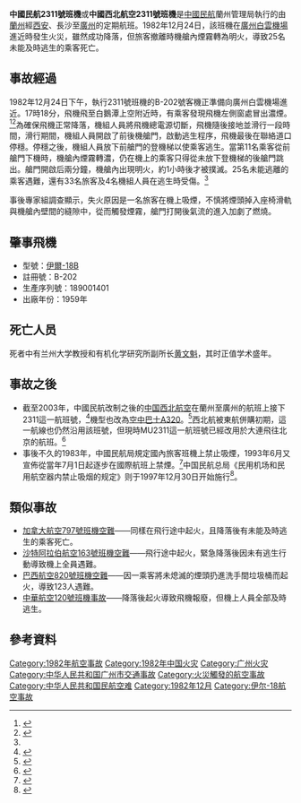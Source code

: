 
{{Infobox Airliner accident
|name= 中國民航2311號班機空難
|image= CAAC Ilyushin Il-18 Guilin Airport 1984 King.jpg
|caption= 中國民航的另一架伊爾-18在[[桂林奇峰嶺機場|桂林奇峰嶺機場]]
|Date= 1982年12月24日
|Type= 飛行途中起火
|Site= {{CHN}}[[广东省|广东省]][[广州市|广州市]][[白云区_(广州市)|白云区]]
|Coordinates={{coord|23|10|59.98|N|113|15|54.76|E|region:CH_type|display=title,inline}}
|Fatalities= 25
|Injuries= 37<ref name="centennial">{{cite web|url=http://news.carnoc.com/list/234/234637.html|title=中国航空事故百年祭|publisher=民航资源网|date=2012-10-08|accessdate=2013-10-20|archive-date=2013-04-02|archive-url=https://web.archive.org/web/20130402054229/http://news.carnoc.com/list/234/234637.html|dead-url=no}}</ref>
|Aircraft Type= [[伊尔-18|伊爾-18B]]
|Operator= [[中国民用航空局|中國民航]]甘肃（中国西北航空）
|Origin= {{CHN}}[[兰州中川机场|兰州中川机场]]
|StopoverA= {{CHN}}[[西安西关机场|西安西关机场]]
|Last stopover= {{CHN}}[[長沙大托鋪機場|長沙大托鋪機場]]
|Destination= {{CHN}}[[广州白云国际机场_(1933－2004年)|廣州白雲國際機場]]
|Tail Number= B-202
|Passengers= 58<ref name="ASN">{{cite web|url=http://aviation-safety.net/database/record.php?id=19821224-0|title=ASN Aircraft accident Ilyushin 18B B-202 Guangzhou-Baiyun Airport (CAN)|publisher=[[航空安全網|航空安全網]]|accessdate=2013-10-20|archive-date=2013-10-21|archive-url=https://web.archive.org/web/20131021080754/http://aviation-safety.net/database/record.php?id=19821224-0|dead-url=no}}</ref>
|Crew= 11
|Survivors= 44
}}

'''中國民航2311號班機'''或'''中國西北航空2311號班機'''是[[中国民用航空局|中國民航]]蘭州管理局執行的由[[兰州中川机场|蘭州]]經[[西安西关机场|西安]]、長沙至[[广州白云国际机场_(1933－2004年)|廣州]]的定期航班。1982年12月24日，該班機在[[舊白雲機場|廣州白雲機場]]進近時發生火災，雖然成功降落，但旅客撤離時機艙內煙霧轉為明火，導致25名未能及時逃生的乘客死亡。

== 事故經過 ==
1982年12月24日下午，執行2311號班機的B-202號客機正準備向廣州白雲機場進近。17時18分，飛機飛至白鵝潭上空附近時，有乘客發現飛機左側窗處冒出濃煙。<ref name="kepu">{{cite web|url=http://www.kepu.net.cn/gb/beyond/aviation/story/sto109.html|title=吸烟引发的空难|publisher=中国科普博览|accessdate=2013-10-20|archive-date=2012-04-16|archive-url=https://web.archive.org/web/20120416174925/http://www.kepu.net.cn/gb/beyond/aviation/story/sto109.html|dead-url=no}}</ref><ref>{{cite web|url=http://www.guangzhou.gov.cn/zhuanti/2002/airport/mtbd/0703/007.htm|title=走吧,为白云找一个更好的家|publisher=南方都市报|date=2004-07-01|accessdate=2013-10-20|deadurl=yes|archiveurl=https://web.archive.org/web/20160304233432/http://www.guangzhou.gov.cn/zhuanti/2002/airport/mtbd/0703/007.htm|archivedate=2016-03-04}}</ref>為確保飛機正常降落，機組人員將飛機總電源切斷，飛機隨後接地並滑行一段時間，滑行期間，機組人員開啟了前後機艙門，啟動逃生程序，飛機最後在聯絡道口停穩。停穩之後，機組人員放下前艙門的登機梯以使乘客逃生。當第11名乘客從前艙門下機時，機艙內煙霧轉濃，仍在機上的乘客只得從未放下登機梯的後艙門跳出。艙門開啟后兩分鐘，機艙內出現明火，約1小時後才被撲滅。25名未能逃離的乘客遇難，還有33名旅客及4名機組人員在逃生時受傷。<ref name="centennial"/>

事後專家組調查顯示，失火原因是一名旅客在機上吸煙，不慎將煙頭掉入座椅滑軌與機艙內壁間的縫隙中，從而觸發煙霧，艙門打開後氣流的進入加劇了燃燒。

== 肇事飛機 ==
{{External media |align=right |width=
 |image1 = [http://www.abpic.co.uk/photo/1138417/ abpic.co.uk 失事客機B-202照片]
}}
* 型號：[[伊尔-18|伊爾-18B]]
* 註冊號：B-202
* 生產序列號：189001401
* 出廠年份：1959年

== 死亡人员 ==
死者中有兰州大学教授和有机化学研究所副所长[[黄文魁|黄文魁]]，其时正值学术盛年。

== 事故之後 ==
*截至2003年，中國民航改制之後的[[中国西北航空|中国西北航空]]在蘭州至廣州的航班上接下2311這一航班號，<ref>{{cite news|url=http://xbsb.gansudaily.com.cn/system/2003/02/21/000051920.shtml|title=这些航班要打折|publisher=西部商报|date=2003-02-21|accessdate=2013-10-20|archive-url=https://web.archive.org/web/20160304203029/http://xbsb.gansudaily.com.cn/system/2003/02/21/000051920.shtml|archive-date=2016-03-04|dead-url=yes}}</ref>機型也改為[[空中巴士A320|空中巴士A320]]。<ref>{{cite web|url=http://www.ewestour.com/book_airticket_LHW-timetable.htm|title=国内航班--兰州始发|publisher=西部旅行网|accessdate=2013-10-20|deadurl=yes|archiveurl=https://web.archive.org/web/20120520035753/http://www.ewestour.com/book_airticket_LHW-timetable.htm|archivedate=2012-05-20}}</ref>西北航被東航併購初期，這一航線也仍然沿用該班號，但現時MU2311這一航班號已經改用於大連飛往北京的航班。<ref>{{cite web|title=中国东方航空公司 (MU) #2311 ✈ 2013年 10月 19日 ✈ ZYTL / DLC - ZBAA / PEK 航班跟蹤|url=http://zh.flightaware.com/live/flight/CES2311/history/20131019/1350Z/ZYTL/ZBAA|publisher=FlightAware|date=2013-10-19|accessdate=2013-10-20|archive-date=2013-10-21|archive-url=https://web.archive.org/web/20131021045023/http://zh.flightaware.com/live/flight/CES2311/history/20131019/1350Z/ZYTL/ZBAA|dead-url=no}}</ref>
*事後不久的1983年，中國民航局規定國內旅客班機上禁止吸煙，1993年6月又宣佈從當年7月1日起逐步在國際航班上禁煙。<ref>{{cite web|url=http://www.caacnews.com.cn/newsshow.aspx?idnews=222440|title=飞机上为何不设吸烟区？|publisher=中国民航网|date=2013-05-29|accessdate=2013-10-20|deadurl=yes|archiveurl=https://web.archive.org/web/20131021134408/http://www.caacnews.com.cn/newsshow.aspx?idnews=222440|archivedate=2013-10-21}}</ref>中国民航总局《民用机场和民用航空器内禁止吸烟的规定》则于1997年12月30日开始施行<ref>{{cite web|url=http://www.caac.gov.cn/XXGK/XXGK/MHGZ/201511/t20151102_8550.html|title=民用机场和民用航空器内禁止吸烟的规定|publisher=[[中国民用航空局|中国民用航空局]]|date=1997-12-30|accessdate=2019-10-24|archive-date=2019-10-24|archive-url=https://web.archive.org/web/20191024050837/http://www.caac.gov.cn/XXGK/XXGK/MHGZ/201511/t20151102_8550.html|dead-url=no}}</ref>。

== 類似事故 ==
* [[加拿大航空797號班機空難|加拿大航空797號班機空難]]——同樣在飛行途中起火，且降落後有未能及時逃生的乘客死亡。
* [[沙特阿拉伯航空163號班機空難|沙特阿拉伯航空163號班機空難]]——飛行途中起火，緊急降落後因未有逃生行動導致機上全員遇難。
* [[巴西航空820號班機空難|巴西航空820號班機空難]]——因一乘客將未熄滅的煙頭扔進洗手間垃圾桶而起火，導致123人遇難。
* [[中華航空120號班機事故|中華航空120號班機事故]]——降落後起火導致飛機報廢，但機上人員全部及時逃生。

== 參考資料 ==
{{Reflist|2}}

{{1982年航空事故}}
{{中华人民共和国航空事故}}

[[Category:1982年航空事故|Category:1982年航空事故]]
[[Category:1982年中国火灾|Category:1982年中国火灾]]
[[Category:广州火灾|Category:广州火灾]]
[[Category:中华人民共和国广州市交通事故|Category:中华人民共和国广州市交通事故]]
[[Category:火災觸發的航空事故|Category:火災觸發的航空事故]]
[[Category:中华人民共和国民航空难|Category:中华人民共和国民航空难]]
[[Category:1982年12月|Category:1982年12月]]
[[Category:伊尔-18航空事故|Category:伊尔-18航空事故]]
